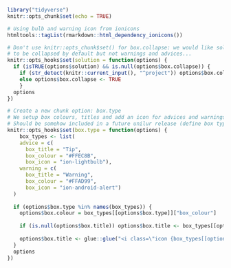 ```r
library("tidyverse")
knitr::opts_chunk$set(echo = TRUE)
```

```r
# Using bulb and warning icon from ionicons
htmltools::tagList(rmarkdown::html_dependency_ionicons())

# Don't use knitr::opts_chunk$set() for box.collapse: we would like solution boxes
# to be collapsed by default but not warnings and advices...
knitr::opts_hooks$set(solution = function(options) {
  if (isTRUE(options$solution) && is.null(options$box.collapse)) {
    if (str_detect(knitr::current_input(), "^project")) options$box.collapse <- NULL
    else options$box.collapse <- TRUE
    }
  options
})

# Create a new chunk option: box.type
# We setup box colours, titles and add an icon for advices and warnings
# Should be somehow included in a future unilur release (define box types to be reused)
knitr::opts_hooks$set(box.type = function(options) {
    box_types <- list(
    advice = c(
      box_title = "Tip",
      box_colour = "#FFEC8B",
      box_icon = "ion-lightbulb"),
    warning = c(
      box_title = "Warning",
      box_colour = "#FFAD99",
      box_icon = "ion-android-alert")
  )
  
  if (options$box.type %in% names(box_types)) {
    options$box.colour = box_types[[options$box.type]]["box_colour"]
    
    if (is.null(options$box.title)) options$box.title <- box_types[[options$box.type]]['box_title']
    
    options$box.title <- glue::glue("<i class=\"icon {box_types[[options$box.type]][['box_icon']]}\"></i>\t{options$box.title}")
  }
  options
})
```

